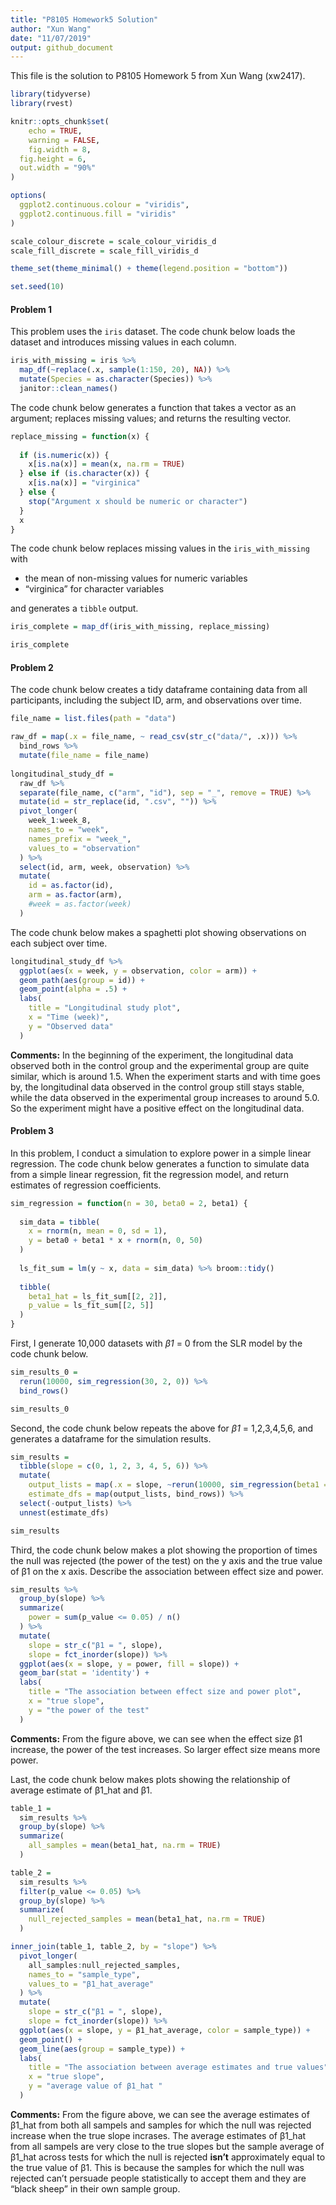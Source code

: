 ```yaml
---
title: "P8105 Homework5 Solution"
author: "Xun Wang"
date: "11/07/2019"
output: github_document
---
```


This file is the solution to P8105 Homework 5 from Xun Wang (xw2417).

```r
library(tidyverse)
library(rvest)

knitr::opts_chunk$set(
	echo = TRUE,
	warning = FALSE,
	fig.width = 8, 
  fig.height = 6,
  out.width = "90%"
)

options(
  ggplot2.continuous.colour = "viridis",
  ggplot2.continuous.fill = "viridis"
)

scale_colour_discrete = scale_colour_viridis_d
scale_fill_discrete = scale_fill_viridis_d

theme_set(theme_minimal() + theme(legend.position = "bottom"))

set.seed(10)
```

#### Problem 1

This problem uses the `iris` dataset. The code chunk below loads the dataset and introduces missing values in each column.

```r
iris_with_missing = iris %>% 
  map_df(~replace(.x, sample(1:150, 20), NA)) %>%
  mutate(Species = as.character(Species)) %>% 
  janitor::clean_names()
```

The code chunk below generates a function that takes a vector as an argument; replaces missing values; and returns the resulting vector. 

```r
replace_missing = function(x) {
  
  if (is.numeric(x)) {
    x[is.na(x)] = mean(x, na.rm = TRUE)
  } else if (is.character(x)) {
    x[is.na(x)] = "virginica"
  } else {
    stop("Argument x should be numeric or character")
  }
  x
}
```

The code chunk below replaces missing values in the `iris_with_missing` with

* the mean of non-missing values for numeric variables
* "virginica" for character variables

and generates a `tibble` output.

```r
iris_complete = map_df(iris_with_missing, replace_missing)

iris_complete
```

#### Problem 2

The code chunk below creates a tidy dataframe containing data from all participants, including the subject ID, arm, and observations over time.

```r
file_name = list.files(path = "data")

raw_df = map(.x = file_name, ~ read_csv(str_c("data/", .x))) %>% 
  bind_rows %>%
  mutate(file_name = file_name)
  
longitudinal_study_df = 
  raw_df %>% 
  separate(file_name, c("arm", "id"), sep = "_", remove = TRUE) %>%
  mutate(id = str_replace(id, ".csv", "")) %>% 
  pivot_longer(
    week_1:week_8,
    names_to = "week",
    names_prefix = "week_",
    values_to = "observation"
  ) %>%
  select(id, arm, week, observation) %>% 
  mutate(
    id = as.factor(id),
    arm = as.factor(arm),
    #week = as.factor(week)
  ) 
```

The code chunk below makes a spaghetti plot showing observations on each subject over time.

```r
longitudinal_study_df %>%
  ggplot(aes(x = week, y = observation, color = arm)) +
  geom_path(aes(group = id)) +
  geom_point(alpha = .5) + 
  labs(
    title = "Longitudinal study plot",
    x = "Time (week)",
    y = "Observed data"
  )
```

**Comments:** In the beginning of the experiment, the longitudinal data observed both in the control group and the experimental group are quite similar, which is around 1.5. When the experiment starts and with time goes by, the longitudinal data observed in the control group still stays stable, while the data observed in the experimental group increases to around 5.0. So the experiment might have a positive effect on the longitudinal data.

#### Problem 3

In this problem, I conduct a simulation to explore power in a simple linear regression. The code chunk below generates a function to simulate data from a simple linear regression, fit the regression model, and return estimates of regression coefficients.

```r
sim_regression = function(n = 30, beta0 = 2, beta1) {
  
  sim_data = tibble(
    x = rnorm(n, mean = 0, sd = 1),
    y = beta0 + beta1 * x + rnorm(n, 0, 50)
  )
  
  ls_fit_sum = lm(y ~ x, data = sim_data) %>% broom::tidy()
  
  tibble(
    beta1_hat = ls_fit_sum[[2, 2]],
    p_value = ls_fit_sum[[2, 5]]
  )
}
```

First, I generate 10,000 datasets with *β1* = 0 from the SLR model by the code chunk below.

```r
sim_results_0 = 
  rerun(10000, sim_regression(30, 2, 0)) %>% 
  bind_rows()

sim_results_0
```

Second, the code chunk below repeats the above for *β1* = 1,2,3,4,5,6, and generates a dataframe for the simulation results.

```r
sim_results = 
  tibble(slope = c(0, 1, 2, 3, 4, 5, 6)) %>% 
  mutate(
    output_lists = map(.x = slope, ~rerun(10000, sim_regression(beta1 = .x))),
    estimate_dfs = map(output_lists, bind_rows)) %>% 
  select(-output_lists) %>% 
  unnest(estimate_dfs)

sim_results
```

Third, the code chunk below makes a plot showing the proportion of times the null was rejected (the power of the test) on the y axis and the true value of β1 on the x axis. Describe the association between effect size and power.

```r
sim_results %>% 
  group_by(slope) %>% 
  summarize(
    power = sum(p_value <= 0.05) / n()
  ) %>% 
  mutate(
    slope = str_c("β1 = ", slope),
    slope = fct_inorder(slope)) %>% 
  ggplot(aes(x = slope, y = power, fill = slope)) + 
  geom_bar(stat = 'identity') +
  labs(
    title = "The association between effect size and power plot",
    x = "true slope",
    y = "the power of the test"
  )
```

**Comments:** From the figure above, we can see when the effect size β1 increase, the power of the test increases. So larger effect size means more power.

Last, the code chunk below makes plots showing the relationship of average estimate of β1_hat and β1.

```r

table_1 = 
  sim_results %>% 
  group_by(slope) %>% 
  summarize(
    all_samples = mean(beta1_hat, na.rm = TRUE)
  )

table_2 = 
  sim_results %>% 
  filter(p_value <= 0.05) %>% 
  group_by(slope) %>% 
  summarize(
    null_rejected_samples = mean(beta1_hat, na.rm = TRUE)
  )

inner_join(table_1, table_2, by = "slope") %>% 
  pivot_longer(
    all_samples:null_rejected_samples,
    names_to = "sample_type",
    values_to = "β1_hat_average"
  ) %>% 
  mutate(
    slope = str_c("β1 = ", slope),
    slope = fct_inorder(slope)) %>% 
  ggplot(aes(x = slope, y = β1_hat_average, color = sample_type)) + 
  geom_point() +
  geom_line(aes(group = sample_type)) +
  labs(
    title = "The association between average estimates and true values",
    x = "true slope",
    y = "average value of β1_hat "
  )
```

**Comments:** From the figure above, we can see the average estimates of β1_hat from both all sampels and samples for which the null was rejected increase when the true slope incrases. The average estimates of β1_hat from all sampels are very close to the true slopes but the sample average of β1_hat across  tests for which the null is rejected **isn't** approximately equal to the true value of β1. This is because the samples for which the null was rejected can't persuade people statistically to accept them and they are "black sheep" in their own sample group. 